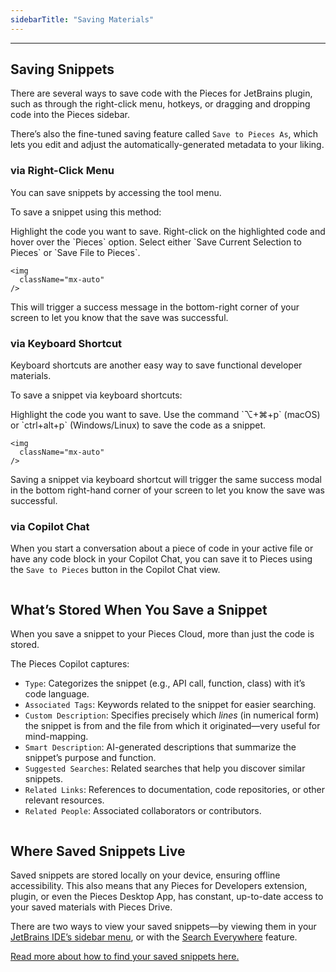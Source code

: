```yaml
---
sidebarTitle: "Saving Materials"
---
```


---

## Saving Snippets

There are several ways to save code with the Pieces for JetBrains plugin, such as through the right-click menu, hotkeys, or dragging and dropping code into the Pieces sidebar.

There’s also the fine-tuned saving feature called `Save to Pieces As`, which lets you edit and adjust the automatically-generated metadata to your liking.

### via Right-Click Menu

You can save snippets by accessing the tool menu.

To save a snippet using this method:

<Steps>
  <Step title="Choose your Snippet">
    Highlight the code you want to save.
  </Step>
  <Step title="Open Right-Click Menu">
    Right-click on the highlighted code and hover over the `Pieces` option.
  </Step>
  <Step title="Select Action">
    Select either `Save Current Selection to Pieces` or `Save File to Pieces`.

    <img
      className="mx-auto"
    />
  </Step>
</Steps>

This will trigger a success message in the bottom-right corner of your screen to let you know that the save was successful.

### via Keyboard Shortcut

Keyboard shortcuts are another easy way to save functional developer materials.

To save a snippet via keyboard shortcuts:

<Steps>
  <Step title="Choose your Snippet">
    Highlight the code you want to save.
  </Step>
  <Step title="Save your Snippet">
    Use the command `⌥+⌘+p` (macOS) or `ctrl+alt+p` (Windows/Linux) to save the code as a snippet.

    <img
      className="mx-auto"
    />
  </Step>
</Steps>

Saving a snippet via keyboard shortcut will trigger the same success modal in the bottom right-hand corner of your screen to let you know the save was successful.

### via Copilot Chat

When you start a conversation about a piece of code in your active file or have any code block in your Copilot Chat, you can save it to Pieces using the `Save to Pieces` button in the Copilot Chat view.

<img
  className="mx-auto"
/>

## What’s Stored When You Save a Snippet

When you save a snippet to your Pieces Cloud, more than just the code is stored.

The Pieces Copilot captures:

- `Type`: Categorizes the snippet (e.g., API call, function, class) with it’s code language.
- `Associated Tags`: Keywords related to the snippet for easier searching.
- `Custom Description`: Specifies precisely which _lines_ (in numerical form) the snippet is from and the file from which it originated—very useful for mind-mapping.
- `Smart Description`: AI-generated descriptions that summarize the snippet’s purpose and function.
- `Suggested Searches`: Related searches that help you discover similar snippets.
- `Related Links`: References to documentation, code repositories, or other relevant resources.
- `Related People`: Associated collaborators or contributors.

<img
  className="mx-auto"
/>

## Where Saved Snippets Live

Saved snippets are stored locally on your device, ensuring offline accessibility. This also means that any Pieces for Developers extension, plugin, or even the Pieces Desktop App, has constant, up-to-date access to your saved materials with Pieces Drive.

There are two ways to view your saved snippets—by viewing them in your [JetBrains IDE’s sidebar menu](https://docs.pieces.app/products/extensions-plugins/jetbrains/drive/search-reuse#via-pieces-sidebar), or with the [Search Everywhere](https://docs.pieces.app/products/extensions-plugins/jetbrains/drive/search-reuse#finding-saved-snippets) feature.

[Read more about how to find your saved snippets here.](https://docs.pieces.app/products/extensions-plugins/jetbrains/drive/search-reuse#finding-saved-snippets)